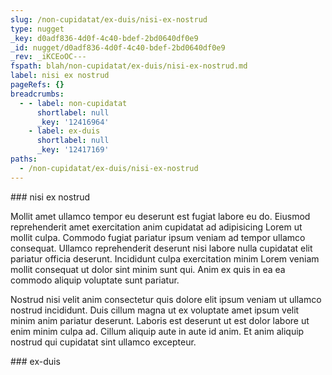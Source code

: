 ```yaml
---
slug: /non-cupidatat/ex-duis/nisi-ex-nostrud
type: nugget
_key: d0adf836-4d0f-4c40-bdef-2bd0640df0e9
_id: nugget/d0adf836-4d0f-4c40-bdef-2bd0640df0e9
_rev: _iKCEoOC---
fspath: blah/non-cupidatat/ex-duis/nisi-ex-nostrud.md
label: nisi ex nostrud
pageRefs: {}
breadcrumbs:
  - - label: non-cupidatat
      shortlabel: null
      _key: '12416964'
    - label: ex-duis
      shortlabel: null
      _key: '12417169'
paths:
  - /non-cupidatat/ex-duis/nisi-ex-nostrud
---
```


<NuggetArea>
<Nugget slug="/non-cupidatat/ex-duis/nisi-ex-nostrud" type="nugget" _key="d0adf836-4d0f-4c40-bdef-2bd0640df0e9" _id="nugget/d0adf836-4d0f-4c40-bdef-2bd0640df0e9" _rev="_iKCEoOC---" fspath="blah/non-cupidatat/ex-duis/nisi-ex-nostrud.md" label="nisi ex nostrud" paths="/non-cupidatat/ex-duis/nisi-ex-nostrud">
<NuggetBody>
### nisi ex nostrud

Mollit amet ullamco tempor eu deserunt est fugiat labore eu do. Eiusmod reprehenderit amet exercitation anim cupidatat ad adipisicing Lorem ut mollit culpa. Commodo fugiat pariatur ipsum veniam ad tempor ullamco consequat. Ullamco reprehenderit deserunt nisi labore nulla cupidatat elit pariatur officia deserunt. Incididunt culpa exercitation minim Lorem veniam mollit consequat ut dolor sint minim sunt qui. Anim ex quis in ea ea commodo aliquip voluptate sunt pariatur.

Nostrud nisi velit anim consectetur quis dolore elit ipsum veniam ut ullamco nostrud incididunt. Duis cillum magna ut ex voluptate amet ipsum velit minim anim pariatur deserunt. Laboris est deserunt ut est dolor labore ut enim minim culpa ad. Cillum aliquip aute in aute id anim. Et anim aliquip nostrud qui cupidatat sint ullamco excepteur.

</NuggetBody>
<Breadcrumbs>
<Crumbs>
<Crumb _key="12416964" label="non-cupidatat" /><Crumb _key="12417169" label="ex-duis" />
</Crumbs>
</Breadcrumbs>
</Nugget>

<NuggetsInbound>
</NuggetsInbound>
<NuggetsOutbound>
</NuggetsOutbound>
</NuggetArea>
<PassagesInbound>
<Passage direction="inbound" type="passage" _key="12417169" _id="passage/12417169" _rev="_iKCEoNW--_" label="ex-duis" passage="ex-duis" fspath="blah/non-cupidatat/ex-duis" paths="/non-cupidatat/ex-duis" slug="/non-cupidatat/ex-duis">
<NuggetBody>
### ex-duis

</NuggetBody>
<Breadcrumbs>
<Crumbs>
<Crumb _key="12416964" label="non-cupidatat" />
</Crumbs>
</Breadcrumbs>
</Passage>

</PassagesInbound>
<PassagesOutbound>
</PassagesOutbound>
